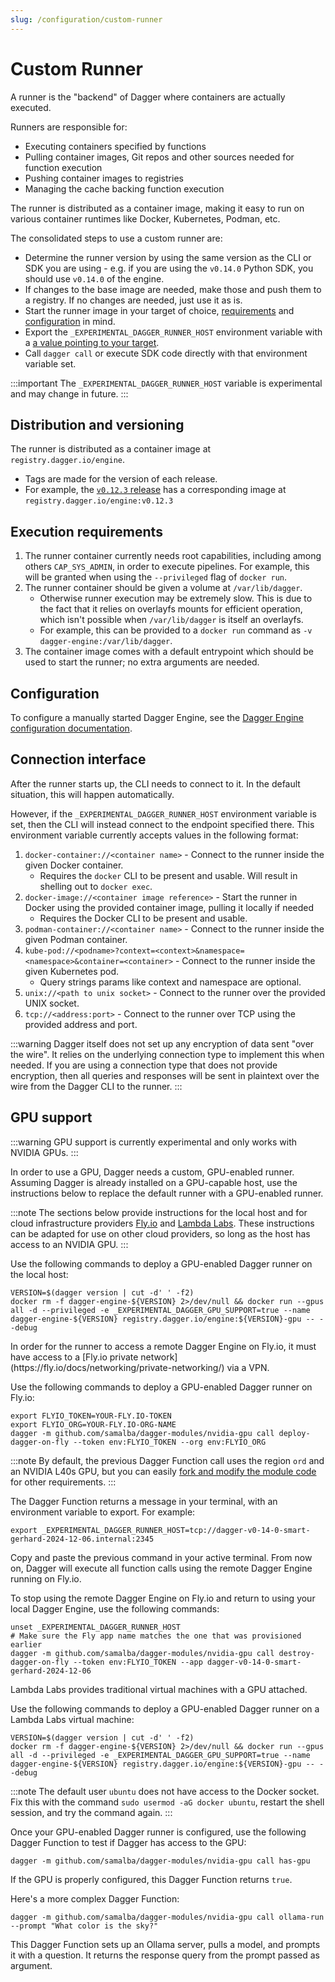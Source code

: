 ```yaml
---
slug: /configuration/custom-runner
---
```



# Custom Runner

A runner is the "backend" of Dagger where containers are actually executed.

Runners are responsible for:

- Executing containers specified by functions
- Pulling container images, Git repos and other sources needed for function execution
- Pushing container images to registries
- Managing the cache backing function execution

The runner is distributed as a container image, making it easy to run on various container runtimes like Docker, Kubernetes, Podman, etc.

The consolidated steps to use a custom runner are:

- Determine the runner version by using the same version as the CLI or SDK you
  are using - e.g. if you are using the `v0.14.0` Python SDK, you should use
  `v0.14.0` of the engine.
- If changes to the base image are needed, make those and push them to a
  registry. If no changes are needed, just use it as is.
- Start the runner image in your target of choice, [requirements](#execution-requirements) and [configuration](#configuration) in mind.
- Export the `_EXPERIMENTAL_DAGGER_RUNNER_HOST` environment variable with a [a value pointing to your target](#connection-interface).
- Call `dagger call` or execute SDK code directly with that environment variable set.

:::important
The `_EXPERIMENTAL_DAGGER_RUNNER_HOST` variable is experimental and may change in future.
:::

## Distribution and versioning

The runner is distributed as a container image at `registry.dagger.io/engine`.

- Tags are made for the version of each release.
- For example, the [`v0.12.3` release](https://github.com/dagger/dagger/releases/tag/v0.12.3) has a corresponding image at `registry.dagger.io/engine:v0.12.3`

## Execution requirements

1. The runner container currently needs root capabilities, including among others `CAP_SYS_ADMIN`, in order to execute pipelines. For example, this will be granted when using the `--privileged` flag of `docker run`.
1. The runner container should be given a volume at `/var/lib/dagger`.
    - Otherwise runner execution may be extremely slow. This is due to the fact that it relies on overlayfs mounts for efficient operation, which isn't possible when `/var/lib/dagger` is itself an overlayfs.
    - For example, this can be provided to a `docker run` command as `-v dagger-engine:/var/lib/dagger`.
1. The container image comes with a default entrypoint which should be used to start the runner; no extra arguments are needed.

## Configuration

To configure a manually started Dagger Engine, see the [Dagger Engine configuration documentation](./engine.mdx).

## Connection interface

After the runner starts up, the CLI needs to connect to it. In the default
situation, this will happen automatically.

However, if the `_EXPERIMENTAL_DAGGER_RUNNER_HOST` environment variable is set,
then the CLI will instead connect to the endpoint specified there. This
environment variable currently accepts values in the following format:

1. `docker-container://<container name>` - Connect to the runner inside the given Docker container.
    - Requires the `docker` CLI to be present and usable. Will result in shelling out to `docker exec`.
1. `docker-image://<container image reference>` - Start the runner in Docker using the provided container image, pulling it locally if needed
    - Requires the Docker CLI to be present and usable.
1. `podman-container://<container name>` - Connect to the runner inside the given Podman container.
1. `kube-pod://<podname>?context=<context>&namespace=<namespace>&container=<container>` - Connect to the runner inside the given Kubernetes pod.
    - Query strings params like context and namespace are optional.
1. `unix://<path to unix socket>` - Connect to the runner over the provided UNIX socket.
1. `tcp://<address:port>` - Connect to the runner over TCP using the provided address and port.

:::warning
Dagger itself does not set up any encryption of data sent "over the wire". It
relies on the underlying connection type to implement this when needed. If you
are using a connection type that does not provide encryption, then all queries
and responses will be sent in plaintext over the wire from the Dagger CLI to
the runner.
:::

## GPU support

:::warning
GPU support is currently experimental and only works with NVIDIA GPUs.
:::

In order to use a GPU, Dagger needs a custom, GPU-enabled runner. Assuming Dagger is already installed on a GPU-capable host, use the instructions below to replace the default runner with a GPU-enabled runner.

:::note
The sections below provide instructions for the local host and for cloud infrastructure providers [Fly.io](https://fly.io/) and [Lambda Labs](https://lambdalabs.com/). These instructions can be adapted for use on other cloud providers, so long as the host has access to an NVIDIA GPU.
:::

<Tabs>
<TabItem value="Local host">

Use the following commands to deploy a GPU-enabled Dagger runner on the local host:

```shell
VERSION=$(dagger version | cut -d' ' -f2)
docker rm -f dagger-engine-${VERSION} 2>/dev/null && docker run --gpus all -d --privileged -e _EXPERIMENTAL_DAGGER_GPU_SUPPORT=true --name dagger-engine-${VERSION} registry.dagger.io/engine:${VERSION}-gpu -- --debug
```

</TabItem>
<TabItem value="Fly.io">
In order for the runner to access a remote Dagger Engine on Fly.io, it must have access to a [Fly.io private network](https://fly.io/docs/networking/private-networking/) via a VPN.

Use the following commands to deploy a GPU-enabled Dagger runner on Fly.io:

```shell
export FLYIO_TOKEN=YOUR-FLY.IO-TOKEN
export FLYIO_ORG=YOUR-FLY.IO-ORG-NAME
dagger -m github.com/samalba/dagger-modules/nvidia-gpu call deploy-dagger-on-fly --token env:FLYIO_TOKEN --org env:FLYIO_ORG
```

:::note
By default, the previous Dagger Function call uses the region `ord` and an NVIDIA L40s GPU, but you can easily [fork and modify the module code](https://github.com/samalba/dagger-modules/blob/7273f9528f91021cf0e41766349e1f3f9f5a90d7/nvidia-gpu/main.go#L34) for other requirements.
:::

The Dagger Function returns a message in your terminal, with an environment variable to export. For example:

```shell
export _EXPERIMENTAL_DAGGER_RUNNER_HOST=tcp://dagger-v0-14-0-smart-gerhard-2024-12-06.internal:2345
```

Copy and paste the previous command in your active terminal. From now on, Dagger will execute all function calls using the remote Dagger Engine running on Fly.io.

To stop using the remote Dagger Engine on Fly.io and return to using your local Dagger Engine, use the following commands:

```shell
unset _EXPERIMENTAL_DAGGER_RUNNER_HOST
# Make sure the Fly app name matches the one that was provisioned earlier
dagger -m github.com/samalba/dagger-modules/nvidia-gpu call destroy-dagger-on-fly --token env:FLYIO_TOKEN --app dagger-v0-14-0-smart-gerhard-2024-12-06
```
</TabItem>
<TabItem value="Lambda Labs">
Lambda Labs provides traditional virtual machines with a GPU attached.

Use the following commands to deploy a GPU-enabled Dagger runner on a Lambda Labs virtual machine:

```shell
VERSION=$(dagger version | cut -d' ' -f2)
docker rm -f dagger-engine-${VERSION} 2>/dev/null && docker run --gpus all -d --privileged -e _EXPERIMENTAL_DAGGER_GPU_SUPPORT=true --name dagger-engine-${VERSION} registry.dagger.io/engine:${VERSION}-gpu -- --debug
```

:::note
The default user `ubuntu` does not have access to the Docker socket. Fix this with the command `sudo usermod -aG docker ubuntu`, restart the shell session, and try the command again.
:::

</TabItem>
</Tabs>

Once your GPU-enabled Dagger runner is configured, use the following Dagger Function to test if Dagger has access to the GPU:

```shell
dagger -m github.com/samalba/dagger-modules/nvidia-gpu call has-gpu
```

If the GPU is properly configured, this Dagger Function returns `true`.

Here's a more complex Dagger Function:

```shell
dagger -m github.com/samalba/dagger-modules/nvidia-gpu call ollama-run --prompt "What color is the sky?"
```

This Dagger Function sets up an Ollama server, pulls a model, and prompts it with a question. It returns the response query from the prompt passed as argument.
